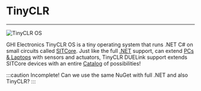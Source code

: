 # TinyCLR

---

![TinyCLR OS](pathname:///img/tinyclr.png)

GHI Electronics TinyCLR OS is a tiny operating system that runs .NET C# on small circuits called [SITCore](https://www.ghielectronics.com/sitcore/). Just like the full [.NET](./dotnet) support, can extend [PCs & Laptops](../system/pc-laptop) with sensors and actuators, TinyCLR DUELink support extends SITCore devices with an entire [Catalog](../catalog/intro) of possibilities!

:::caution
Incomplete! Can we use the same NuGet with full .NET and also TinyCLR?
:::
